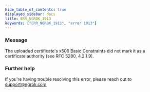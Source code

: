 ```yaml
---
hide_table_of_contents: true
displayed_sidebar: docs
title: ERR_NGROK_1913
keywords: ["ERR_NGROK_1913", "error 1913"]
---
```


### Message

The uploaded certificate's x509 Basic Constraints did not mark it as a certificate authority (see RFC 5280, 4.2.1.9).

### Further help

If you're having trouble resolving this error, please reach out to [support@ngrok.com](mailto:support@ngrok.com?subject=Help%20with%20ERR_NGROK_1913)
